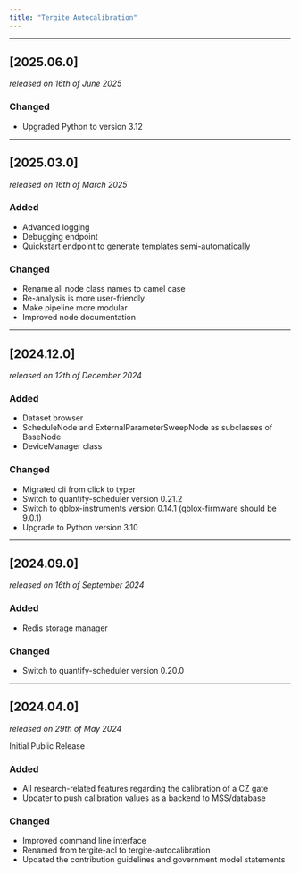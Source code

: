 ```yaml
---
title: "Tergite Autocalibration"
---
```


---

## [2025.06.0]
_released on 16th of June 2025_

### Changed

- Upgraded Python to version 3.12

---

## [2025.03.0]
_released on 16th of March 2025_

### Added
- Advanced logging
- Debugging endpoint
- Quickstart endpoint to generate templates semi-automatically

### Changed

- Rename all node class names to camel case
- Re-analysis is more user-friendly
- Make pipeline more modular
- Improved node documentation

---

## [2024.12.0]
_released on 12th of December 2024_

### Added

- Dataset browser
- ScheduleNode and ExternalParameterSweepNode as subclasses of BaseNode
- DeviceManager class

### Changed

- Migrated cli from click to typer
- Switch to quantify-scheduler version 0.21.2
- Switch to qblox-instruments version 0.14.1 (qblox-firmware should be 9.0.1)
- Upgrade to Python version 3.10

---

## [2024.09.0]
_released on 16th of September 2024_

### Added

- Redis storage manager

### Changed

- Switch to quantify-scheduler version 0.20.0

---

## [2024.04.0]
_released on 29th of May 2024_

Initial Public Release

### Added

- All research-related features regarding the calibration of a CZ gate
- Updater to push calibration values as a backend to MSS/database

### Changed

- Improved command line interface
- Renamed from tergite-acl to tergite-autocalibration
- Updated the contribution guidelines and government model statements
